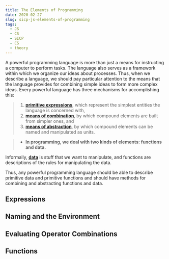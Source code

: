 ```yaml
---
title: The Elements of Programming
date: 2020-02-27
slug: sicp-js-elements-of-programming
tags:
  - JS
  - CS
  - SICP
  - CS
  - theory
---
```


A powerful programming language is more than just a means for instructing a computer to perform tasks. The language also serves as a framework within which we organize our ideas about processes. Thus, when we describe a language, we should pay particular attention to the means that the language provides for combining simple ideas to form more complex ideas. Every powerful language has three mechanisms for accomplishing this:

 > 1. [**primitive expressions**](), which represent the simplest entities the language is concerned with,
 > 1. [**means of combination**](), by which compound elements are built from simpler ones, and
 > 1. [**means of abstraction**](), by which compound elements can be named and manipulated as units.

 >* **In programming, we deal with two kinds of elements: functions and data.**
 
 Informally, [**data**]() is stuff that we want to manipulate, and functions are descriptions of the rules for manipulating the data. 
 
 Thus, any powerful programming language should be able to describe primitive data and primitive functions and should have methods for combining and abstracting functions and data.

## Expressions
## Naming and the Environment
## Evaluating Operator Combinations
## Functions